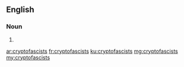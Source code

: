 ==English==

===Noun===
{{head|en|plural}}

# {{plural of|cryptofascist|lang=en|nocat=1}}

[[ar:cryptofascists]]
[[fr:cryptofascists]]
[[ku:cryptofascists]]
[[mg:cryptofascists]]
[[my:cryptofascists]]